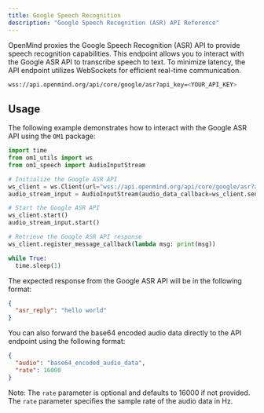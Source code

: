 ```yaml
---
title: Google Speech Recognition
description: "Google Speech Recognition (ASR) API Reference"
---
```


OpenMind proxies the Google Speech Recognition (ASR) API to provide speech recognition capabilities. This endpoint allows you to interact with the Google ASR API to transcribe speech to text. To minimize latency, the API endpoint utilizes WebSockets for efficient real-time communication.

```bash
wss://api.openmind.org/api/core/google/asr?api_key=<YOUR_API_KEY>
```

## Usage

The following example demonstrates how to interact with the Google ASR API using the `OM1` package:

```python
import time
from om1_utils import ws
from om1_speech import AudioInputStream

# Initialize the Google ASR API
ws_client = ws.Client(url="wss://api.openmind.org/api/core/google/asr?api_key=<YOUR_API_KEY>")
audio_stream_input = AudioInputStream(audio_data_callback=ws_client.send_message)

# Start the Google ASR API
ws_client.start()
audio_stream_input.start()

# Retrieve the Google ASR API response
ws_client.register_message_callback(lambda msg: print(msg))

while True:
  time.sleep(1)
```

The expected response from the Google ASR API will be in the following format:

```json
{
  "asr_reply": "hello world"
}
```

You can also forward the base64 encoded audio data directly to the API endpoint using the following format:

```json
{
  "audio": "base64_encoded_audio_data",
  "rate": 16000
}
```

Note: The `rate` parameter is optional and defaults to 16000 if not provided. The `rate` parameter specifies the sample rate of the audio data in Hz.
